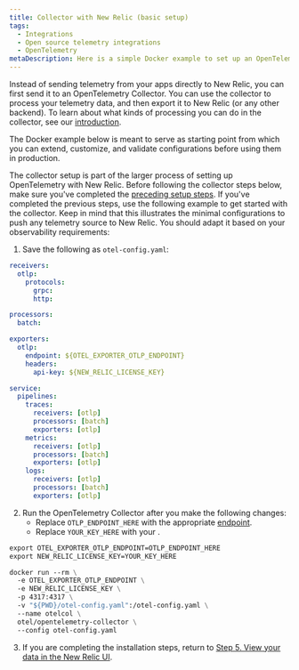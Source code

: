 ```yaml
---
title: Collector with New Relic (basic setup)
tags:
  - Integrations
  - Open source telemetry integrations
  - OpenTelemetry
metaDescription: Here is a simple Docker example to set up an OpenTelemetry Collector with New Relic.
---
```


Instead of sending telemetry from your apps directly to New Relic, you can first send it to an OpenTelemetry Collector. You can use the collector to process your telemetry data, and then export it to New Relic (or any other backend). To learn about what kinds of processing you can do in the collector, see our [introduction](/docs/more-integrations/open-source-telemetry-integrations/opentelemetry/collector/opentelemetry-collector-intro).

The Docker example below is meant to serve as starting point from which you can extend, customize, and validate configurations before using them in production.

The collector setup is part of the larger process of setting up OpenTelemetry with New Relic. Before following the collector steps below, make sure you've completed the [preceding setup steps](/docs/more-integrations/open-source-telemetry-integrations/opentelemetry/opentelemetry-quick-start). If you've completed the previous steps, use the following example to get started with the collector. Keep in mind that this illustrates the minimal configurations to push any telemetry source to New Relic. You should adapt it based on your observability requirements:

1. Save the following as `otel-config.yaml`:

  ```yaml
  receivers:
    otlp:
      protocols:
        grpc:
        http:

  processors:
    batch:

  exporters:
    otlp:
      endpoint: ${OTEL_EXPORTER_OTLP_ENDPOINT}
      headers:
        api-key: ${NEW_RELIC_LICENSE_KEY}

  service:
    pipelines:
      traces:
        receivers: [otlp]
        processors: [batch]
        exporters: [otlp]
      metrics:
        receivers: [otlp]
        processors: [batch]
        exporters: [otlp]
      logs:
        receivers: [otlp]
        processors: [batch]
        exporters: [otlp]
  ```

2. Run the OpenTelemetry Collector after you make the following changes:
   * Replace `OTLP_ENDPOINT_HERE` with the appropriate [endpoint](/docs/more-integrations/open-source-telemetry-integrations/opentelemetry/get-started/opentelemetry-set-up-your-app/#review-settings).
   * Replace `YOUR_KEY_HERE` with your <InlinePopover type="licenseKey" />.

  ```dockerfile
  export OTEL_EXPORTER_OTLP_ENDPOINT=OTLP_ENDPOINT_HERE
  export NEW_RELIC_LICENSE_KEY=YOUR_KEY_HERE

  docker run --rm \
    -e OTEL_EXPORTER_OTLP_ENDPOINT \
    -e NEW_RELIC_LICENSE_KEY \
    -p 4317:4317 \
    -v "${PWD}/otel-config.yaml":/otel-config.yaml \
    --name otelcol \
    otel/opentelemetry-collector \
    --config otel-config.yaml
  ```

3. If you are completing the installation steps, return to [Step 5. View your data in the New Relic UI](/docs/more-integrations/open-source-telemetry-integrations/opentelemetry/opentelemetry-setup/#view-data).
